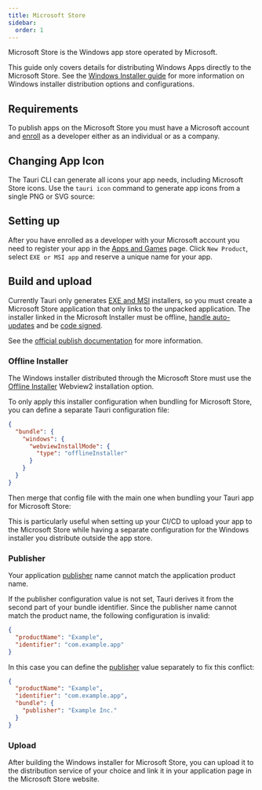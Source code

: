 ```yaml
---
title: Microsoft Store
sidebar:
  order: 1
---
```



Microsoft Store is the Windows app store operated by Microsoft.

This guide only covers details for distributing Windows Apps directly to the Microsoft Store.
See the [Windows Installer guide] for more information on Windows installer distribution options and configurations.

## Requirements

To publish apps on the Microsoft Store you must have a Microsoft account
and [enroll] as a developer either as an individual or as a company.

## Changing App Icon

The Tauri CLI can generate all icons your app needs, including Microsoft Store icons.
Use the `tauri icon` command to generate app icons from a single PNG or SVG source:

<CommandTabs
  npm="npm run tauri icon /path/to/app-icon.png"
  yarn="yarn tauri icon /path/to/app-icon.png"
  pnpm="pnpm tauri icon /path/to/app-icon.png"
  cargo="cargo tauri icon /path/to/app-icon.png"
/>

## Setting up

After you have enrolled as a developer with your Microsoft account you need to register your app in the [Apps and Games] page.
Click `New Product`, select `EXE or MSI app` and reserve a unique name for your app.

## Build and upload

Currently Tauri only generates [EXE and MSI][Windows Installer guide] installers, so you must create a Microsoft Store application
that only links to the unpacked application.
The installer linked in the Microsoft Installer must be offline, [handle auto-updates] and be [code signed].

See the [official publish documentation] for more information.

### Offline Installer

The Windows installer distributed through the Microsoft Store must use the [Offline Installer] Webview2 installation option.

To only apply this installer configuration when bundling for Microsoft Store, you can define a separate Tauri configuration file:

```json title="src-tauri/tauri.microsoftstore.conf.json
{
  "bundle": {
    "windows": {
      "webviewInstallMode": {
        "type": "offlineInstaller"
      }
    }
  }
}
```

Then merge that config file with the main one when bundling your Tauri app for Microsoft Store:

<CommandTabs
  npm="npm run tauri build --no-bundle
npm run tauri bundle --config src-tauri/tauri.microsoftstore.conf.json"
  yarn="yarn tauri build --no-bundle
yarn tauri bundle --config src-tauri/tauri.microsoftstore.conf.json"
  pnpm="pnpm tauri build --no-bundle
pnpm tauri bundle --config src-tauri/tauri.microsoftstore.conf.json"
  cargo="cargo tauri build --no-bundle
cargo tauri bundle --config src-tauri/tauri.microsoftstore.conf.json"
/>

This is particularly useful when setting up your CI/CD to upload your app to the Microsoft Store while having a separate configuration
for the Windows installer you distribute outside the app store.

### Publisher

Your application [publisher] name cannot match the application product name.

If the publisher configuration value is not set, Tauri derives it from the second part of your bundle identifier.
Since the publisher name cannot match the product name, the following configuration is invalid:

```json title=tauri.conf.json "example" "Example"
{
  "productName": "Example",
  "identifier": "com.example.app"
}
```

In this case you can define the [publisher] value separately to fix this conflict:

```json title=tauri.conf.json ins={4-6}
{
  "productName": "Example",
  "identifier": "com.example.app",
  "bundle": {
    "publisher": "Example Inc."
  }
}
```

### Upload

After building the Windows installer for Microsoft Store, you can upload it to the distribution service of your choice
and link it in your application page in the Microsoft Store website.

[Windows Installer guide]: /distribute/windows-installer
[enroll]: https://learn.microsoft.com/en-us/windows/apps/get-started/sign-up
[Apps and Games]: https://partner.microsoft.com/en-us/dashboard/apps-and-games/overview
[handle auto-updates]: /plugin/updater
[code signed]: /distribute/sign/windows
[Offline Installer]: /distribute/windows-installer/#offline-installer
[official publish documentation]: https://learn.microsoft.com/en-us/windows/apps/publish/
[publisher]: /reference/config/#publisher
